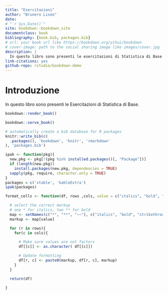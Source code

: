 ```yaml
--- 
title: "Esercitazioni"
author: "Brunero Liseo"
date: 
# "`r Sys.Date()`"
site: bookdown::bookdown_site
documentclass: book
bibliography: [book.bib, packages.bib]
# url: your book url like https://bookdown.org/yihui/bookdown
# cover-image: path to the social sharing image like images/cover.jpg
description: |
  In questo libro sono presenti le esercitazioni di Statistica di Base
link-citations: yes
github-repo: rstudio/bookdown-demo
---
```


# Introduzione {-}

In questo libro sono presenti le Esercitazioni di Statistica di Base.

```r
bookdown::render_book()
```


```r
bookdown::serve_book()
```


```r
# automatically create a bib database for R packages
knitr::write_bib(c(
  .packages(), 'bookdown', 'knitr', 'rmarkdown'
), 'packages.bib')
```

```r
ipak <- function(pkg){
  new.pkg <- pkg[!(pkg %in% installed.packages()[, "Package"])]
  if (length(new.pkg)) 
    install.packages(new.pkg, dependencies = TRUE)
  sapply(pkg, require, character.only = TRUE)
}
packages = c('xtable', 'kableExtra')
ipak(packages)

format_cells <- function(df, rows ,cols, value = c("italics", "bold", "strikethrough")){

  # select the correct markup
  # one * for italics, two ** for bold
  map <- setNames(c("*", "**", "~~"), c("italics", "bold", "strikethrough"))
  markup <- map[value]  

  for (r in rows){
    for(c in cols){

      # Make sure values are not factors
      df[[c]] <- as.character( df[[c]])

      # Update formatting
      df[r, c] <- paste0(markup, df[r, c], markup)
    }
  }

  return(df)
  
}
```



